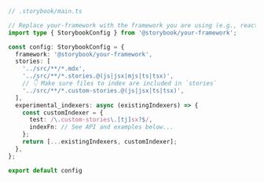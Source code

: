 ```ts
// .storybook/main.ts

// Replace your-framework with the framework you are using (e.g., react-webpack5, vue3-vite)
import type { StorybookConfig } from '@storybook/your-framework';

const config: StorybookConfig = {
  framework: '@storybook/your-framework',
  stories: [
    '../src/**/*.mdx',
    '../src/**/*.stories.@(js|jsx|mjs|ts|tsx)',
    // 👇 Make sure files to index are included in `stories`
    '../src/**/*.custom-stories.@(js|jsx|ts|tsx)',
  ],
  experimental_indexers: async (existingIndexers) => {
    const customIndexer = {
      test: /\.custom-stories\.[tj]sx?$/,
      indexFn: // See API and examples below...
    };
    return [...existingIndexers, customIndexer];
  },
};

export default config
```